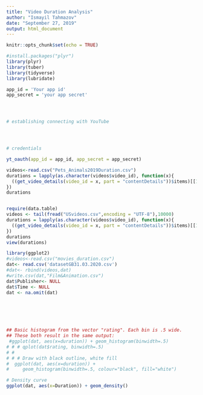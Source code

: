 ```yaml
---
title: "Video Duration Analysis"
author: "Ismayil Tahmazov"
date: "September 27, 2019"
output: html_document
---
```


```r
knitr::opts_chunk$set(echo = TRUE)
```



```r

#install.packages("plyr")
library(plyr)
library(tuber)
library(tidyverse)
library(lubridate)
```



```r
app_id = 'Your app id'
app_secret = 'your app secret'




# establishing connecting with YouTube




# credentials 

yt_oauth(app_id = app_id, app_secret = app_secret)
```

```r
videos<-read.csv("Pets_Animals2019Duration.csv")
durations = lapply(as.character(videos$video_id), function(x){
  ((get_video_details(video_id = x, part = "contentDetails"))$items)[[1]]$contentDetails$duration
})
durations



```
```r

require(data.table)
videos <- tail(fread("USvideos.csv",encoding = "UTF-8"),10000)
durations = lapply(as.character(videos$video_id), function(x){
  ((get_video_details(video_id = x, part = "contentDetails"))$items)[[1]]$contentDetails$duration
})
durations
view(durations)
```
```r

library(ggplot2)
#videos<-read.csv("movies_duration.csv")
dat<- read.csv('datasetGB31.03.2020.csv')
#dat<- rbind(videos,dat)
#write.csv(dat,"Film&Animation.csv")
dat$Publisher<- NULL
dat$Time <- NULL
dat <- na.omit(dat)


     



## Basic histogram from the vector "rating". Each bin is .5 wide.
## These both result in the same output:
 #ggplot(dat, aes(x=duration)) + geom_histogram(binwidth=.5)
# # # qplot(dat$rating, binwidth=.5)
# # 
# # # Draw with black outline, white fill
#  ggplot(dat, aes(x=duration)) +
#     geom_histogram(binwidth=.5, colour="black", fill="white")

# Density curve
ggplot(dat, aes(x=Duration)) + geom_density()
```

